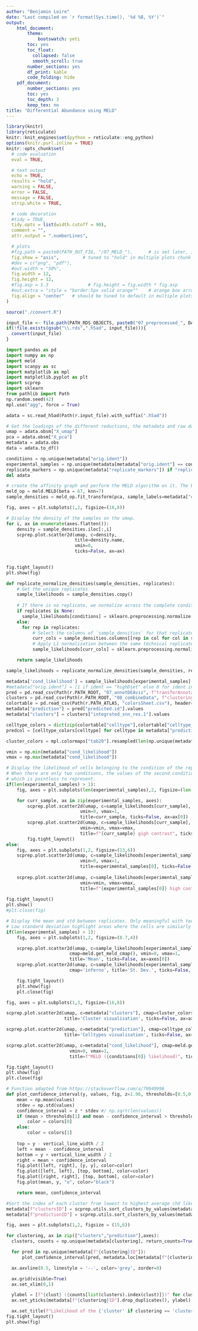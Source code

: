 ```yaml
---
author: "Benjamin Loire"
date: "Last compiled on `r format(Sys.time(), '%d %B, %Y')`"
output:
    html_document:
        theme:
            bootswatch: yeti
        toc: yes
        toc_float:
          collapsed: false
          smooth_scroll: true
        number_sections: yes
        df_print: kable
        code_folding: hide
    pdf_document:
        number_sections: yes
        toc: yes
        toc_depth: 3
        keep_tex: no
title: "Differential Abundance using MELD"
---
```


<!-- Javascript for zooming on figures (adapted from: https://stackoverflow.com/questions/40401680) -->

<!-- Jquery import conflicts with DT::datatable so needs to be commented here -->
<!-- <script src = "https://ajax.googleapis.com/ajax/libs/jquery/3.1.1/jquery.min.js"></script> -->
<style>
.zoomDiv {
  display: none;
  position: fixed;
  top: 50%;
  left: 50%;
  z-index: 50;
  transform: translate(-50%, -50%);
  background-color: #FFFFFF;
  box-shadow: 0px 0px 50px #888888;
  width: fit-content;
  max-width: 90%;
  max-height: 90%;
  overflow: auto;
}

.zoomImg {
  width: 150%;
}
</style>

<script type = "text/javascript">
  $(document).ready(function() {
    $("body").prepend("<div class = \"zoomDiv\"><img src = \"\" class = \"zoomImg\"></div>");
    // onClick for all img except the zoomed one and link ones (filter)
    // use "img.zoom" and out.extra = "class = \"zoom\"" in chunk to specify manually which chunk images can be zoomed
    $("img:not(.zoomImg)").filter(":not(a *)").click(function() {
      $(".zoomImg").attr("src", $(this).attr("src"));
      $(".zoomDiv").show();
    })
    // onClick function for hiding div
    $("img.zoomImg").click(function() {
      $(".zoomDiv").hide();
    })
  })
</script>


```r
library(knitr)
library(reticulate)
knitr::knit_engines$set(python = reticulate::eng_python)
options(knitr.purl.inline = TRUE)
knitr::opts_chunk$set(
  # code evaluation
  eval = TRUE,

  # text output
  echo = TRUE,
  results = "hold",
  warning = FALSE,
  error = FALSE,
  message = FALSE,
  strip.white = TRUE,

  # code decoration
  #tidy = TRUE,
  tidy.opts = list(width.cutoff = 90),
  comment = "",
  attr.output = ".numberLines",

  # plots
  #fig.path = paste0(PATH_OUT_FIG, "/07_MELD_"),      # is set later, in chunk setup2
  fig.show = "asis",         # tuned to "hold" in multiple plots chunk
  #dev = c("png", "pdf"),
  #out.width = "50%",
  fig.width = 12,
  fig.height = 12,
  #fig.asp = 1.3               # fig.height = fig.width * fig.asp
  #out.extra = "style = "border:5px solid orange""    # orange box arround plots
  fig.align = "center"   # should be tuned to default in multiple plots chunk
)
```

```r
source("./convert.R")
```

```r
input_file <- file.path(PATH_RDS_OBJECTS, paste0("07_preprocessed_", DATASET, "_scenario.", scenario, ".rds"))
if(!file.exists(gsub("\\.rds",".h5ad", input_file))){
  convert(input_file)
}
```

```python
import pandas as pd
import numpy as np
import meld
import scanpy as sc
import matplotlib as mpl
import matplotlib.pyplot as plt
import scprep
import sklearn
from pathlib import Path
np.random.seed(42)
mpl.use("agg", force = True)
```

```python
adata = sc.read_h5ad(Path(r.input_file).with_suffix(".h5ad"))

# Get the loadings of the different reductions, the metadata and raw data as a dataframe. We will mostly be using the umap to project the data.
umap = adata.obsm["X_umap"]
pca = adata.obsm["X_pca"]
metadata = adata.obs
data = adata.to_df()

conditions = np.unique(metadata["orig.ident"])
experimental_samples = np.unique(metadata[metadata["orig.ident"] == conditions[0], "replicates"]) if "replicates" in metadata else [conditions[0]]
replicate_markers = np.unique(metadata["replicate_markers"]) if "replicate_markers" in metadata else None
del adata
```

```python
# create the affinity graph and perform the MELD algorithm on it. The beta and knn values come from the paper and were determined optimals after a benchmark by the authors.
meld_op = meld.MELD(beta = 67, knn=7)
sample_densities = meld_op.fit_transform(pca, sample_labels=metadata["orig.ident"])
```

```python
fig, axes = plt.subplots(1,2, figsize=(18,8))

# Display the density of the samples on the umap.
for i, ax in enumerate(axes.flatten()):
    density = sample_densities.iloc[:,i]
    scprep.plot.scatter2d(umap, c=density,
                          title=density.name,
                          vmin=0, 
                          ticks=False, ax=ax)
    

fig.tight_layout()
plt.show(fig)
```

```python
def replicate_normalize_densities(sample_densities, replicates):
    # Get the unique replicates
    sample_likelihoods = sample_densities.copy()
    
    # If there is no replicate, we normalize across the complete conditions
    if replicates is None:
      sample_likelihoods[conditions] = sklearn.preprocessing.normalize(sample_densities[conditions], norm="l1")
    else:
      for rep in replicates:
          # Select the columns of `sample_densities` for that replicate
          curr_cols = sample_densities.columns[[rep in col for col in sample_densities.columns]]
          # Apply L1 normalization between the same technical replicate of the conditions. If there is no replicate, apply L1 normalization on the conditions
          sample_likelihoods[curr_cols] = sklearn.preprocessing.normalize(sample_densities[curr_cols], norm='l1')

    return sample_likelihoods

sample_likelihoods = replicate_normalize_densities(sample_densities, replicate_markers)
```

```python
metadata['cond_likelihood'] = sample_likelihoods[experimental_samples].mean(axis=1).values # store the mean of the condition's replicate
#metadata["orig.ident"] = [1 if ident == "highDiet" else 0 for ident in metadata['orig.ident']] # Need to turn the orig idents as numbers since we compute the means later on
pred = pd.read_csv(Path(r.PATH_ROOT, "07_annotDEAviz", f"transferAnnotation_combinedData_{r.DATASET}.csv"), header=0)
clusters = pd.read_csv(Path(r.PATH_ROOT, "08_combineData", f"clustering_{r.DATASET}_scenario.{r.scenario}_meth.{r.CLUST_METH}_res.{int(r.CLUST_RES)}.csv"), header=0)
colortable = pd.read_csv(Path(r.PATH_ATLAS, "colorsSheet.csv"), header=0)
metadata["prediction"] = pred["predicted.id"].values
metadata["clusters"] = clusters["integrated_snn_res.1"].values

celltype_colors = dict(zip(colortable["celltype"],colortable["celltype_color"]))
predcol = [celltype_colors[celltype] for celltype in metadata["prediction"]]

cluster_colors = mpl.colormaps["tab20"].resampled(len(np.unique(metadata["clusters"])))
```

```python
vmin = np.min(metadata["cond_likelihood"])
vmax = np.max(metadata["cond_likelihood"])

# Display the likelihood of cells belonging to the condition of the replicate (higher values mean higher likelihood).
# When there are only two conditions, the values of the second condition are just 1 - values of the first condition,
# which is pointless to represent.
if(len(experimental_samples) > 1):
    fig, axes = plt.subplots(len(experimental_samples),2, figsize=(len(experimental_samples)*5,8))

    for curr_sample, ax in zip(experimental_samples, axes):
        scprep.plot.scatter2d(umap, c=sample_likelihoods[curr_sample], cmap=meld.get_meld_cmap(),
                            vmin=0, vmax=1,
                            title=curr_sample, ticks=False, ax=ax[0])
        scprep.plot.scatter2d(umap, c=sample_likelihoods[curr_sample], cmap=meld.get_meld_cmap(),
                            vmin=vmin, vmax=vmax,
                            title=f"{curr_sample} gigh contrast", ticks=False, ax=ax[1])
        fig.tight_layout()
else:
    fig, axes = plt.subplots(1,2, figsize=(13,6))    
    scprep.plot.scatter2d(umap, c=sample_likelihoods[experimental_samples[0]], cmap=meld.get_meld_cmap(),
                            vmin=0, vmax=1,
                            title=experimental_samples[0], ticks=False, ax=axes[0])
    
    scprep.plot.scatter2d(umap, c=sample_likelihoods[experimental_samples[0]], cmap=meld.get_meld_cmap(),
                            vmin=vmin, vmax=vmax,
                            title=f"{experimental_samples[0]} high contrast", ticks=False, ax=axes[1])
    
fig.tight_layout()
plt.show()
#plt.close(fig)
```

```python
# Display the mean and std between replicates. Only meaningful with technical replicates in one condition.
# Low standard deviation highlight areas where the cells are similarly enriched or depleted between replicates
if(len(experimental_samples) > 1):
    fig, axes = plt.subplots(1,2, figsize=(8.7,4))

    scprep.plot.scatter2d(umap, c=sample_likelihoods[experimental_samples].mean(axis=1), 
                        cmap=meld.get_meld_cmap(), vmin=0, vmax=1,
                        title='Mean', ticks=False, ax=axes[0])
    scprep.plot.scatter2d(umap, c=sample_likelihoods[experimental_samples].std(axis=1), vmin=0, 
                        cmap='inferno', title='St. Dev.', ticks=False, ax=axes[1])

    fig.tight_layout()
    plt.show(fig)
    plt.close(fig)
```

```python
fig, axes = plt.subplots(1,3, figsize=(16,8))

scprep.plot.scatter2d(umap, c=metadata["clusters"], cmap=cluster_colors,
                      title='Cluster visualisation', ticks=False, ax=axes[0], legend=False, legend_anchor=(0,2), legend_loc="upper center") # Legend is finicky, will either try to correctly display or delete the chunk

scprep.plot.scatter2d(umap, c=metadata["prediction"], cmap=celltype_colors,
                      title='Celltypes visualisation', ticks=False, ax=axes[1], legend=False, legend_anchor=(0,2), legend_loc="upper center") # Legend is finicky, will either try to correctly display or delete the chunk

scprep.plot.scatter2d(umap, c=metadata["cond_likelihood"], cmap=meld.get_meld_cmap(),
                        vmin=0, vmax=1,
                        title=f"MELD ({conditions[0]} likelihood)", ticks=False, ax=axes[2])

fig.tight_layout()
plt.show(fig)
plt.close(fig)
```

```python
# Function adapted from https://stackoverflow.com/a/70949996
def plot_confidence_interval(y, values, fig, z=1.96, thresholds=[0.5,0.5], colors=['#2187bb', "red"], vertical_line_width=0.35):
    mean = np.mean(values)
    stdev = np.std(values)
    confidence_interval = z * stdev #/ np.sqrt(len(values))
    if (mean > thresholds[1] and mean - confidence_interval > thresholds[1]) or (mean < thresholds[0] and mean + confidence_interval < thresholds[0]):
        color = colors[0]
    else:
        color = colors[1]
        
    top = y - vertical_line_width / 2
    left = mean - confidence_interval
    bottom = y + vertical_line_width / 2
    right = mean + confidence_interval
    fig.plot([left, right], [y, y], color=color)
    fig.plot([left, left], [top, bottom], color=color)
    fig.plot([right, right], [top, bottom], color=color)
    fig.plot(mean, y, "o", color="black")

    return mean, confidence_interval
```

```python
#Sort the index of each cluster from lowest to highest average chd likelihood value
metadata[f"clustersID"] = scprep.utils.sort_clusters_by_values(metadata["clusters"], metadata["cond_likelihood"])
metadata[f"predictionID"] = scprep.utils.sort_clusters_by_values(metadata["prediction"], metadata["cond_likelihood"])

fig, axes = plt.subplots(1,2, figsize = (15,6))

for clustering, ax in zip(["clusters","prediction"],axes):
  clusters, counts = np.unique(metadata[clustering], return_counts=True)

  for pred in np.unique(metadata[f"{clustering}ID"]):
      plot_confidence_interval(pred, metadata.loc[metadata[f"{clustering}ID"] == pred, "cond_likelihood"], ax)

  ax.axvline(0.5, linestyle = '--', color='grey', zorder=0)

  ax.grid(visible=True)
  ax.set_xlim(0,1)

  ylabel = [f"{clust} ({counts[list(clusters).index(clust)]})" for clust in metadata.set_index(f"{clustering}ID")[clustering].drop_duplicates()]
  ax.set_yticks(metadata[f"{clustering}ID"].drop_duplicates(), ylabel)

  ax.set_title(f"Likelihood of the {'cluster' if clustering == 'clusters' else 'celltype'} cells.")
fig.tight_layout()
plt.show(fig)
```